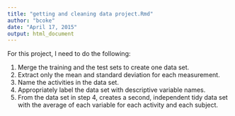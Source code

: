 ```yaml
---
title: "getting and cleaning data project.Rmd"
author: "bcoke"
date: "April 17, 2015"
output: html_document
---
```


For this project, I need to do the following:

1. Merge the training and the test sets to create one data set.
2. Extract only the mean and standard deviation for each measurement. 
3. Name the activities in the data set.
4. Appropriately label the data set with descriptive variable names. 
5. From the data set in step 4, creates a second, independent tidy data set with the average of each variable for each activity and each subject.




